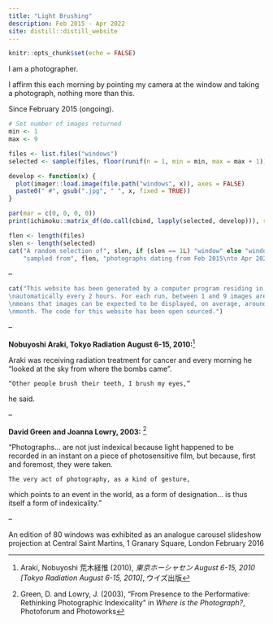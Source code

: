 ```yaml
---
title: "Light Brushing"
description: Feb 2015 - Apr 2022
site: distill::distill_website
---
```


```r
knitr::opts_chunk$set(echo = FALSE)
```

I am a photographer.

I affirm this each morning by pointing my camera at the window and taking a photograph, nothing more than this.

Since February 2015 (ongoing).

```r
# Set number of images returned
min <- 1
max <- 9

```

```r

files <- list.files("windows")
selected <- sample(files, floor(runif(n = 1, min = min, max = max + 1)))

develop <- function(x) {
  plot(imager::load.image(file.path("windows", x)), axes = FALSE)
  paste0(" #", gsub(".jpg", " ", x, fixed = TRUE))
}

par(mar = c(0, 0, 0, 0))
print(ichimoku::matrix_df(do.call(cbind, lapply(selected, develop))), row.names = FALSE)

```

```r

flen <- length(files)
slen <- length(selected)
cat("A random selection of", slen, if (slen == 1L) "window" else "windows",
    "sampled from", flen, "photographs dating from Feb 2015\nto Apr 2022.")

```

--

```r

cat("This website has been generated by a computer program residing in the cloud, running
\nautomatically every 2 hours. For each run, between 1 and 9 images are selected. This
\nmeans that images can be expected to be displayed, on average, around once every
\nmonth. The code for this website has been open sourced.")

```

--

**Nobuyoshi Araki, Tokyo Radiation August 6-15, 2010:**^[Araki, Nobuyoshi 荒木経惟 (2010), *東京ホーシャセン August 6-15, 2010 [Tokyo Radiation August 6-15, 2010]*, ウイズ出版]

Araki was receiving radiation treatment for cancer and every morning he “looked at the sky from where the bombs came”.

    “Other people brush their teeth, I brush my eyes,”

he said.

--

**David Green and Joanna Lowry, 2003:** ^[Green, D. and Lowry, J. (2003), "From Presence to the Performative: Rethinking Photographic Indexicality" in *Where is the Photograph?*, Photoforum and Photoworks]

“Photographs... are not just indexical because light happened to be recorded in an instant on a piece of photosensitive film, but because, first and foremost, they were taken.

    The very act of photography, as a kind of gesture,

which points to an event in the world, as a form of designation... is thus itself a form of indexicality.”

--

An edition of 80 windows was exhibited as an analogue carousel slideshow projection at Central Saint Martins, 1 Granary Square, London February 2016

